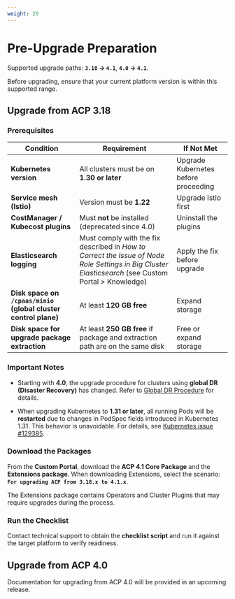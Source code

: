 ```yaml
---
weight: 20
---
```

# Pre-Upgrade Preparation

Supported upgrade paths: **`3.18` → `4.1`**, **`4.0` → `4.1`**.

Before upgrading, ensure that your current platform version is within this supported range.

## Upgrade from ACP 3.18

### Prerequisites

| Condition | Requirement | If Not Met |
| --------- | ----------- | ---------- |
| **Kubernetes version** | All clusters must be on **1.30 or later** | Upgrade Kubernetes before proceeding |
| **Service mesh (Istio)** | Version must be **1.22** | Upgrade Istio first |
| **CostManager / Kubecost plugins** | Must **not** be installed (deprecated since 4.0) | Uninstall the plugins |
| **Elasticsearch logging** | Must comply with the fix described in *How to Correct the Issue of Node Role Settings in Big Cluster Elasticsearch* (see Custom Portal > Knowledge) | Apply the fix before upgrade |
| **Disk space on `/cpaas/minio` (global cluster control plane)** | At least **120 GB free** | Expand storage |
| **Disk space for upgrade package extraction** | At least **250 GB free** if package and extraction path are on the same disk | Free or expand storage |

### Important Notes

* Starting with **4.0**, the upgrade procedure for clusters using **global DR (Disaster Recovery)** has changed. Refer to [Global DR Procedure](./upgrade_global_cluster.mdx#global_dr) for details.

* When upgrading Kubernetes to **1.31 or later**, all running Pods will be **restarted** due to changes in PodSpec fields introduced in Kubernetes 1.31.
  This behavior is unavoidable. For details, see [Kubernetes issue #129385](https://github.com/kubernetes/kubernetes/issues/129385).

### Download the Packages

From the **Custom Portal**, download the **ACP 4.1 Core Package** and the **Extensions package**.
When downloading Extensions, select the scenario: **`For upgrading ACP from 3.18.x to 4.1.x`**.

The Extensions package contains Operators and Cluster Plugins that may require upgrades during the process.

### Run the Checklist

Contact technical support to obtain the **checklist script** and run it against the target platform to verify readiness.

## Upgrade from ACP 4.0

Documentation for upgrading from ACP 4.0 will be provided in an upcoming release.
